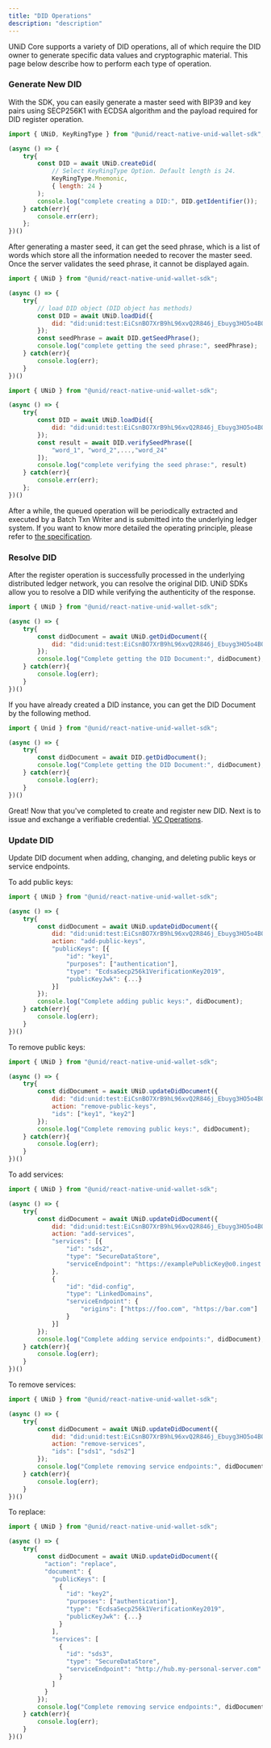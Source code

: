 ```yaml
---
title: "DID Operations"
description: "description"
---
```


UNiD Core supports a variety of DID operations, all of which require the DID owner to generate specific data values and cryptographic material. This page below describe how to perform each type of operation.

### Generate New DID

With the SDK, you can easily generate a master seed with BIP39 and key pairs using SECP256K1 with ECDSA algorithm and the payload required for DID register operation.

```js
import { UNiD, KeyRingType } from "@unid/react-native-unid-wallet-sdk";

(async () => {
	try{
	    const DID = await UNiD.createDid(
			// Select KeyRingType Option. Default length is 24.
			KeyRingType.Mnemonic,
			{ length: 24 }
		);
	    console.log("complete creating a DID:", DID.getIdentifier());
	} catch(err){
	    console.err(err);
	};
})()
```

After generating a master seed, it can get the seed phrase, which is a list of words which store all the information needed to recover the master seed. Once the server validates the seed phrase, it cannot be displayed again.

```js
import { UNiD } from "@unid/react-native-unid-wallet-sdk";

(async () => {
	try{
		// load DID object (DID object has methods)
	    const DID = await UNiD.loadDid({
			did: "did:unid:test:EiCsnBO7XrB9hL96xvQ2R846j_Ebuyg3HO5o4BOSoU7ffg"
		});
	    const seedPhrase = await DID.getSeedPhrase();
	    console.log("complete getting the seed phrase:", seedPhrase);
	} catch(err){
		console.log(err);
	}
})()
```

```js
import { UNiD } from "@unid/react-native-unid-wallet-sdk";

(async () => {
	try{
		const DID = await UNiD.loadDid({
			did: "did:unid:test:EiCsnBO7XrB9hL96xvQ2R846j_Ebuyg3HO5o4BOSoU7ffg"
		});
	    const result = await DID.verifySeedPhrase([
			"word_1", "word_2",...,"word_24"
		]);
	    console.log("complete verifying the seed phrase:", result)
	} catch(err){
		console.err(err);
	};
})()
```


After a while, the queued operation will be periodically extracted and executed by a Batch Txn Writer and is submitted into the underlying ledger system. If you want to know more detailed the operating principle, please refer to [the specification](https://identity.foundation/sidetree/spec/).


### Resolve DID

After the register operation is successfully processed in the underlying distributed ledger network, you can resolve the original DID. UNiD SDKs allow you to resolve a DID while verifying the authenticity of the response.

```js
import { UNiD } from "@unid/react-native-unid-wallet-sdk";

(async () => {
	try{
		const didDocument = await UNiD.getDidDocument({
			did: "did:unid:test:EiCsnBO7XrB9hL96xvQ2R846j_Ebuyg3HO5o4BOSoU7ffg"
		});
		console.log("Complete getting the DID Document:", didDocument);
	} catch(err){
		console.log(err);
	}
})()
```

If you have already created a DID instance, you can get the DID Document by the following method.

```js
import { Unid } from "@unid/react-native-unid-wallet-sdk";

(async () => {
	try{
	    const didDocument = await DID.getDidDocument();
	    console.log("Complete getting the DID Document:", didDocument);
	} catch(err){
		console.log(err);
	}
})()
```

Great! Now that you've completed to create and register new DID. Next is to issue and exchange a verifiable credential. [VC Operations](./2-verifiable-credential).


### Update DID

Update DID document when adding, changing, and deleting public keys or service endpoints.

To add public keys:

```js
import { UNiD } from "@unid/react-native-unid-wallet-sdk";

(async () => {
	try{
		const didDocument = await UNiD.updateDidDocument({
			did: "did:unid:test:EiCsnBO7XrB9hL96xvQ2R846j_Ebuyg3HO5o4BOSoU7ffg",
			action: "add-public-keys",
			"publicKeys": [{
		    	"id": "key1",
				"purposes": ["authentication"],
				"type": "EcdsaSecp256k1VerificationKey2019",
				"publicKeyJwk": {...}
			}]
		});
		console.log("Complete adding public keys:", didDocument);
	} catch(err){
		console.log(err);
	}
})()
```

To remove public keys:
```js
import { UNiD } from "@unid/react-native-unid-wallet-sdk";

(async () => {
	try{
		const didDocument = await UNiD.updateDidDocument({
			did: "did:unid:test:EiCsnBO7XrB9hL96xvQ2R846j_Ebuyg3HO5o4BOSoU7ffg",
			action: "remove-public-keys",
			"ids": ["key1", "key2"]
		});
		console.log("Complete removing public keys:", didDocument);
	} catch(err){
		console.log(err);
	}
})()
```

To add services:

```js
import { UNiD } from "@unid/react-native-unid-wallet-sdk";

(async () => {
	try{
		const didDocument = await UNiD.updateDidDocument({
			did: "did:unid:test:EiCsnBO7XrB9hL96xvQ2R846j_Ebuyg3HO5o4BOSoU7ffg",
			action: "add-services",
			"services": [{
				"id": "sds2",
				"type": "SecureDataStore",
				"serviceEndpoint": "https://examplePublicKey@o0.ingest.sds.unid.plus/"
			},
			{
				"id": "did-config",
				"type": "LinkedDomains",
				"serviceEndpoint": {
					"origins": ["https://foo.com", "https://bar.com"]
				}
			}]
		});
		console.log("Complete adding service endpoints:", didDocument);
	} catch(err){
		console.log(err);
	}
})()
```

To remove services:
```js
import { UNiD } from "@unid/react-native-unid-wallet-sdk";

(async () => {
	try{
		const didDocument = await UNiD.updateDidDocument({
			did: "did:unid:test:EiCsnBO7XrB9hL96xvQ2R846j_Ebuyg3HO5o4BOSoU7ffg",
			action: "remove-services",
			"ids": ["sds1", "sds2"]
		});
		console.log("Complete removing service endpoints:", didDocument);
	} catch(err){
		console.log(err);
	}
})()
```

To replace:
```js
import { UNiD } from "@unid/react-native-unid-wallet-sdk";

(async () => {
	try{
		const didDocument = await UNiD.updateDidDocument({
		  "action": "replace",
		  "document": {
		    "publicKeys": [
		      {
		        "id": "key2",
		        "purposes": ["authentication"],
		        "type": "EcdsaSecp256k1VerificationKey2019",
		        "publicKeyJwk": {...}
		      }
		    ],
		    "services": [
		      {
		        "id": "sds3",
		        "type": "SecureDataStore",
		        "serviceEndpoint": "http://hub.my-personal-server.com"
		      }
		    ]
		  }
		});
		console.log("Complete removing service endpoints:", didDocument);
	} catch(err){
		console.log(err);
	}
})()
```
